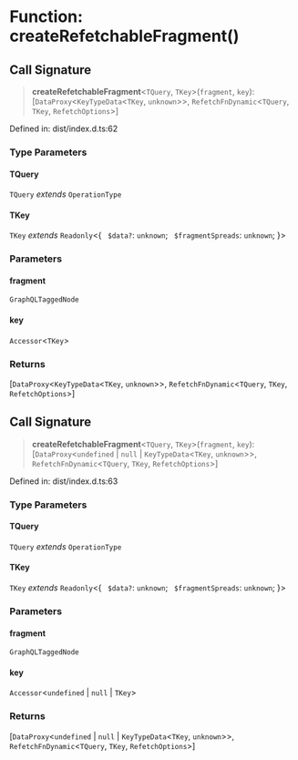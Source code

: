 # Function: createRefetchableFragment()

## Call Signature

> **createRefetchableFragment**\<`TQuery`, `TKey`\>(`fragment`, `key`): \[`DataProxy`\<`KeyTypeData`\<`TKey`, `unknown`\>\>, `RefetchFnDynamic`\<`TQuery`, `TKey`, `RefetchOptions`\>\]

Defined in: dist/index.d.ts:62

### Type Parameters

#### TQuery

`TQuery` *extends* `OperationType`

#### TKey

`TKey` *extends* `Readonly`\<\{ ` $data?`: `unknown`; ` $fragmentSpreads`: `unknown`; \}\>

### Parameters

#### fragment

`GraphQLTaggedNode`

#### key

`Accessor`\<`TKey`\>

### Returns

\[`DataProxy`\<`KeyTypeData`\<`TKey`, `unknown`\>\>, `RefetchFnDynamic`\<`TQuery`, `TKey`, `RefetchOptions`\>\]

## Call Signature

> **createRefetchableFragment**\<`TQuery`, `TKey`\>(`fragment`, `key`): \[`DataProxy`\<`undefined` \| `null` \| `KeyTypeData`\<`TKey`, `unknown`\>\>, `RefetchFnDynamic`\<`TQuery`, `TKey`, `RefetchOptions`\>\]

Defined in: dist/index.d.ts:63

### Type Parameters

#### TQuery

`TQuery` *extends* `OperationType`

#### TKey

`TKey` *extends* `Readonly`\<\{ ` $data?`: `unknown`; ` $fragmentSpreads`: `unknown`; \}\>

### Parameters

#### fragment

`GraphQLTaggedNode`

#### key

`Accessor`\<`undefined` \| `null` \| `TKey`\>

### Returns

\[`DataProxy`\<`undefined` \| `null` \| `KeyTypeData`\<`TKey`, `unknown`\>\>, `RefetchFnDynamic`\<`TQuery`, `TKey`, `RefetchOptions`\>\]
